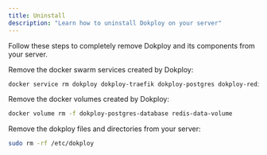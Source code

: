 ```yaml
---
title: Uninstall
description: "Learn how to uninstall Dokploy on your server"
---
```



Follow these steps to completely remove Dokploy and its components from your server.

<Steps>
<Step>
Remove the docker swarm services created by Dokploy:

   ```bash
   docker service rm dokploy dokploy-traefik dokploy-postgres dokploy-redis
   ```
 
</Step>
 
<Step>
 
Remove the docker volumes created by Dokploy:

   ```bash
   docker volume rm -f dokploy-postgres-database redis-data-volume
   ```
 
</Step>
 
<Step>

Remove the dokploy files and directories from your server:

   ```bash
   sudo rm -rf /etc/dokploy
   ```
 
</Step>
</Steps>